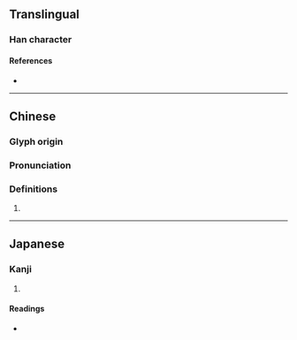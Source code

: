 {{character info}}
==Translingual==

===Han character===
{{Han char|rn=102|rad=田|as=09|sn=14|four=|canj=WAMH|ids=⿰田昜}}

====References====
* {{Han ref|kx=0765.110|dkj=21906|dj=1176.080|hdz=42549.130|uh=757C|ud=30076}}

----

==Chinese==
{{zh-forms|s=𪽈}}

===Glyph origin===
{{Han etym}}

===Pronunciation===
{{zh-pron
|m=chàng
|mc=y
|oc=y
|cat=
}}

===Definitions===
{{zh-hanzi}}

# {{rfdef|zh}}

----

==Japanese==

===Kanji===
{{ja-kanji|grade=|rs=田09}}

# {{rfdef|ja|sort=田09}}

====Readings====
* {{ja-readings|on=ちょう,じょう|kun=のびる,ながい,にわ|nanori=}}